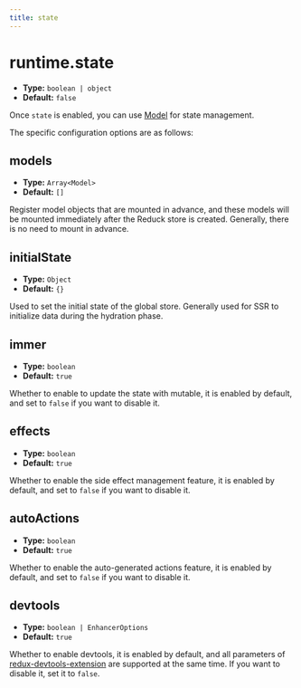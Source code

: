 ```yaml
---
title: state
---
```


# runtime.state

- **Type:** `boolean | object`
- **Default:** `false`

Once `state` is enabled, you can use [Model](/guides/topic-detail/model/quick-start) for state management.

The specific configuration options are as follows:

## models

- **Type:** `Array<Model>`
- **Default:** `[]`

Register model objects that are mounted in advance, and these models will be mounted immediately after the Reduck store is created. Generally, there is no need to mount in advance.

## initialState

- **Type:** `Object`
- **Default:** `{}`

Used to set the initial state of the global store. Generally used for SSR to initialize data during the hydration phase.

## immer

- **Type:** `boolean`
- **Default:** `true`

Whether to enable to update the state with mutable, it is enabled by default, and set to `false` if you want to disable it.

## effects

- **Type:** `boolean`
- **Default:** `true`

Whether to enable the side effect management feature, it is enabled by default, and set to `false` if you want to disable it.

## autoActions

- **Type:** `boolean`
- **Default:** `true`

Whether to enable the auto-generated actions feature, it is enabled by default, and set to `false` if you want to disable it.

## devtools

- **Type:** `boolean | EnhancerOptions`
- **Default:** `true`

Whether to enable devtools, it is enabled by default, and all parameters of [redux-devtools-extension](https://github.com/zalmoxisus/redux-devtools-extension/blob/master/docs/API/Arguments.md) are supported at the same time. If you want to disable it, set it to `false`.
